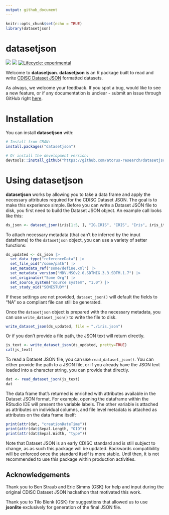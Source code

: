 ```yaml
---
output: github_document
---
```


```r
knitr::opts_chunk$set(echo = TRUE)
library(datasetjson)
```

# datasetjson

<!-- Please do not edit the README.md file as it is auto-generated after PR merges. Only edit the README.Rmd file -->
<!-- The purpose of this is to enable dynamic links using dyn_link function above to access devel/main admiral homepage respectively -->
<!-- To test this in your feature branch use code: rmarkdown::render("README.Rmd", output_format ="md_document") -->

<!-- badges: start -->
[<img src="https://img.shields.io/codecov/c/github/atorus-research/datasetjson">](https://app.codecov.io/gh/atorus-research/datasetjson)
[<img src="https://img.shields.io/badge/License-APACHE2-blue.svg">](https://github.com/atorus-research/datasetjson/blob/main/LICENSE.md)
[![Lifecycle: experimental](https://img.shields.io/badge/lifecycle-experimental-orange.svg)](https://lifecycle.r-lib.org/articles/stages.html#experimental)
<!-- badges: end -->

Welcome to **datasetjson**. **datasetjson** is an R package built to read and write [CDISC Dataset JSON](https://www.cdisc.org/dataset-json) formatted datasets. 

As always, we welcome your feedback. If you spot a bug, would like to see a new feature, or if any documentation is unclear - submit an issue through GitHub right [here](https://github.com/atorus-research/datasetjson/issues). 

# Installation

You can install **datasetjson** with:

```r
# Install from CRAN:
install.packages("datasetjson")

# Or install the development version:
devtools::install_github("https://github.com/atorus-research/datasetjson.git", ref="dev")
```

# Using **datasetjson**

**datasetjson** works by allowing you to take a data frame and apply the necessary attributes required for the CDISC Dataset JSON. The goal is to make this experience simple. Before you can write a Dataset JSON file to disk, you first need to build the Dataset JSON object. An example call looks like this:

```r
ds_json <- dataset_json(iris[1:5, ], "IG.IRIS", "IRIS", "Iris", iris_items)
```

To attach necessary metadata (that can't be inferred by the input dataframe) to the `datasetjson` object, you can use a variety of setter functions:

```r
ds_updated <- ds_json |>
  set_data_type("referenceData") |>
  set_file_oid("/some/path") |>
  set_metadata_ref("some/define.xml") |>
  set_metadata_version("MDV.MSGv2.0.SDTMIG.3.3.SDTM.1.7") |>
  set_originator("Some Org") |>
  set_source_system("source system", "1.0") |>
  set_study_oid("SOMESTUDY")
```

If these settings are not provided, `dataset_json()` will default the fields to "NA" so a compliant file can still be generated. 

Once the `datasetjson` object is prepared with the necessary metadata, you can use `write_dataset_json()` to write the file to disk. 

```r
write_dataset_json(ds_updated, file = "./iris.json")
```

Or if you don't provide a file path, the JSON text will return directly. 

```r
js_text <- write_dataset_json(ds_updated, pretty=TRUE)
cat(js_text)
```

To read a Dataset JSON file, you can use `read_dataset_json()`. You can either provide the path to a JSON file, or if you already have the JSON text loaded into a character string, you can provide that directly.

```r
dat <- read_dataset_json(js_text)
dat
```

The data frame that's returned is enriched with attributes available in the Dataset JSON format. For example, opening the dataframe within the RStudio IDE will present the variable labels. The other variable is attached as attributes on individual columns, and file level metadata is attached as attributes on the data frame itself:

```r
print(attr(dat, "creationDateTime"))
print(attr(dat$Sepal.Length, "OID"))
print(attr(dat$Sepal.Width, "type"))
```
Note that Dataset JSON is an early CDISC standard and is still subject to change, as as such this package will be updated. Backwards compatibility will be enforced once the standard itself is more stable. Until then, it is not recommended to use this package within production activities. 

## Acknowledgements

Thank you to Ben Straub and Eric Simms (GSK) for help and input during the original CDISC Dataset JSON hackathon that motivated this work.

Thank you to Tilo Blenk (GSK) for suggestions that allowed us to use **jsonlite** exclusively for generation of the final JSON file.
